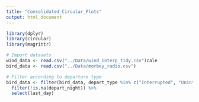 ---
title: "Consolidated_Circular_Plots"
output: html_document
---

```{r include=FALSE}
library(dplyr)
library(circular)
library(magrittr)
```

```{r}
# Import datasets
wind_data <- read.csv("../Data/wind_interp_tidy.csv")cale
bird_data <- read.csv("../Data/morbey_radio.csv")
```

```{r}
# Filter according to departure type
bird_data <- filter(bird_data, depart_type %in% c("Interrupted", "Uninterrupted", "LPBOTip")) %>% 
  filter(!is.na(depart_night)) %>% 
  select(last_day)
```

```{r}

```

